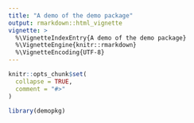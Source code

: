 ```yaml
---
title: "A demo of the demo package"
output: rmarkdown::html_vignette
vignette: >
  %\VignetteIndexEntry{A demo of the demo package}
  %\VignetteEngine{knitr::rmarkdown}
  %\VignetteEncoding{UTF-8}
---
```


```r
knitr::opts_chunk$set(
  collapse = TRUE,
  comment = "#>"
)
```

```r
library(demopkg)
```

